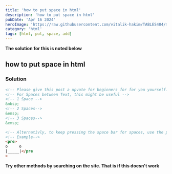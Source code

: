 ```yaml
---
title: 'how to put space in html'
description: 'how to put space in html'
pubDate: 'Apr 16 2024'
heroImage: 'https://raw.githubusercontent.com/vitalik-hakim/TABLES404/main/error_b/HTML.png'
category: 'html'
tags: [html, put, space, add]
---
```


**The solution for this is noted below**

## how to put space in html

### Solution

```html
<!-- Please give this post a upvote for beginners for for you yourself. -->
<!-- For Spaces between Text, this might be useful -->
<!-- 1 Space -->
&nbsp;
<!-- 2 Spaces-->
&ensp;
<!-- 3 Spaces-->
&emsp;

<!-- Alternativly, to keep pressing the space bar for spaces, use the pre tag.-->
<!-- Example-->
<pre>
o     o
|_____|</pre
>
```

**Try other methods by searching on the site. That is if this doesn't work**
